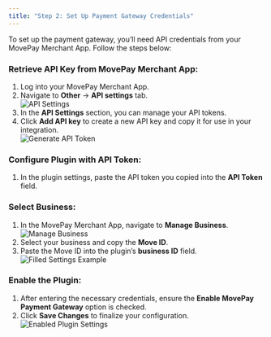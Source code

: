 ```yaml
---
title: "Step 2: Set Up Payment Gateway Credentials"
---
```


To set up the payment gateway, you’ll need API credentials from your MovePay Merchant App. Follow the steps below:

### Retrieve API Key from MovePay Merchant App:
1. Log into your MovePay Merchant App.
2. Navigate to **Other** -> **API settings** tab.  
   ![API Settings](/api-settings.png)
3. In the **API Settings** section, you can manage your API tokens.
4. Click **Add API key** to create a new API key and copy it for use in your integration.  
   ![Generate API Token](/generate-api-token.png)

### Configure Plugin with API Token:
1. In the plugin settings, paste the API token you copied into the **API Token** field.

### Select Business:
1. In the MovePay Merchant App, navigate to **Manage Business**.
![Manage Business](/plugins/manage-business.png)
2. Select your business and copy the **Move ID**.
3. Paste the Move ID into the plugin’s **business ID** field.
![Filled Settings Example](/plugins/woocommerce/settings-filled.png)

### Enable the Plugin:
1. After entering the necessary credentials, ensure the **Enable MovePay Payment Gateway** option is checked.
2. Click **Save Changes** to finalize your configuration.
![Enabled Plugin Settings](/plugins/woocommerce/settings-enabled.png)